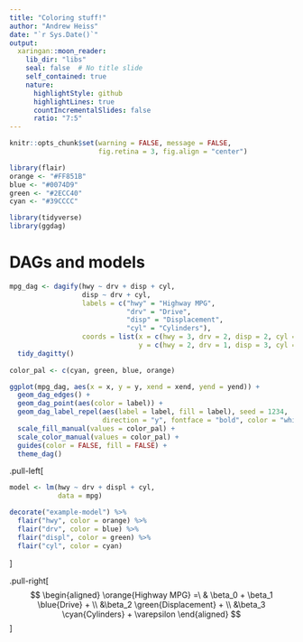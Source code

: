 ```yaml
---
title: "Coloring stuff!"
author: "Andrew Heiss"
date: "`r Sys.Date()`"
output:
  xaringan::moon_reader:
    lib_dir: "libs"
    seal: false  # No title slide
    self_contained: true
    nature:
      highlightStyle: github
      highlightLines: true
      countIncrementalSlides: false
      ratio: "7:5"
---
```


```r
knitr::opts_chunk$set(warning = FALSE, message = FALSE, 
                      fig.retina = 3, fig.align = "center")
```

<div style = "position:fixed; visibility: hidden">
$$\require{color}\definecolor{orange}{rgb}{1, 0.52156862745098, 0.105882352941176}$$
$$\require{color}\definecolor{blue}{rgb}{0, 0.454901960784314, 0.850980392156863}$$
$$\require{color}\definecolor{green}{rgb}{0.180392156862745, 0.8, 0.250980392156863}$$
$$\require{color}\definecolor{cyan}{rgb}{0.223529411764706, 0.8, 0.8}$$
</div>

<script type="text/x-mathjax-config">
MathJax.Hub.Config({
  TeX: {
    Macros: {
      orange: ["{\\color{orange}{#1}}", 1],
      blue: ["{\\color{blue}{#1}}", 1],
      green: ["{\\color{green}{#1}}", 1],
      cyan: ["{\\color{cyan}{#1}}", 1]
    },
    loader: {load: ['[tex]/color']},
    tex: {packages: {'[+]': ['color']}}
  }
});
</script>

<style>
.orange {color: #FF851B;}
.blue {color: #0074D9;}
.green {color: #2ECC40;}
.cyan {color: #39CCCC;}
</style>


```r
library(flair)
orange <- "#FF851B"
blue <- "#0074D9"
green <- "#2ECC40"
cyan <- "#39CCCC"
```

```r
library(tidyverse)
library(ggdag)
```

# DAGs and models

```r
mpg_dag <- dagify(hwy ~ drv + disp + cyl,
                  disp ~ drv + cyl,
                  labels = c("hwy" = "Highway MPG",
                             "drv" = "Drive",
                             "disp" = "Displacement",
                             "cyl" = "Cylinders"),
                  coords = list(x = c(hwy = 3, drv = 2, disp = 2, cyl = 1),
                                y = c(hwy = 2, drv = 1, disp = 3, cyl = 2))) %>% 
  tidy_dagitty()
  
color_pal <- c(cyan, green, blue, orange)

ggplot(mpg_dag, aes(x = x, y = y, xend = xend, yend = yend)) + 
  geom_dag_edges() +
  geom_dag_point(aes(color = label)) +
  geom_dag_label_repel(aes(label = label, fill = label), seed = 1234,
                       direction = "y", fontface = "bold", color = "white") +
  scale_fill_manual(values = color_pal) +
  scale_color_manual(values = color_pal) +
  guides(color = FALSE, fill = FALSE) +
  theme_dag()
```


.pull-left[
```r
model <- lm(hwy ~ drv + displ + cyl, 
            data = mpg)
```

```r
decorate("example-model") %>% 
  flair("hwy", color = orange) %>% 
  flair("drv", color = blue) %>% 
  flair("displ", color = green) %>% 
  flair("cyl", color = cyan)
```
]

.pull-right[
$$
\begin{aligned}
\orange{Highway MPG} =\ & \beta_0 + \beta_1 \blue{Drive} + \\
&\beta_2 \green{Displacement} + \\
&\beta_3 \cyan{Cylinders} + \varepsilon
\end{aligned}
$$
]

